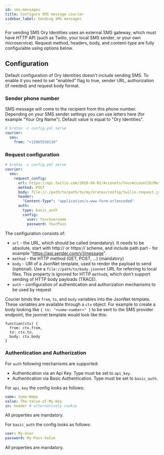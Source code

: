 ```yaml
---
id: sms-messages
title: Configure SMS message courier
sidebar_label: Sending SMS messages
---
```


For sending SMS Ory Identities uses an external SMS gateway, which must have HTTP API (such as Twilio, your local SMS sender, or
your own microservice). Request method, headers, body, and content-type are fully configurable using options below.

## Configuration

Default configuration of Ory Identities doesn't include sending SMS. To enable it you need to set "enabled" flag to true, sender
URL, authorization (if needed) and request body format.

### Sender phone number

SMS message will come to the recipient from this phone number. Depending on your SMS sender settings you can use letters here (for
example "Your Org Name"). Default value is equal to "Ory Identities".

```yaml title="config.yml"
# kratos -c config.yml serve
courier:
  sms:
    from: "+12065550110"
```

### Request configuration

```yaml title="config.yml"
# kratos -c config.yml serve
courier:
  sms:
    request_config:
      url: https://api.twilio.com/2010-04-01/Accounts/YourAccountID/Messages.json
      method: POST
      body: file://./path/to/path/to/my/kratos/config/twilio.request.jsonnet
      header:
        "Content-Type": "application/x-www-form-urlencoded"
      auth:
        type: basic_auth
        config:
          user: YourUsername
          password: YourPass
```

The configuration consists of:

- `url` - the URL, which should be called (mandatory). It needs to be absolute, start with http:// or https:// scheme, and include
  path part - for example "https://api.sender.com/v1/message".
- `method` - the HTTP method (GET, POST, ...) (mandatory)
- `body` - URI of a JsonNet template, used to render the payload to send (optional). Use a `file://path/to/body.jsonnet` URL for
  referring to local files. This property is ignored for HTTP `method`s, which don't support sending of HTTP body payloads
  (TRACE).
- `auth` - configuration of authentication and authorization mechanisms to be used by request

Courier binds the `from`, `to`, and `body` variables into the JsonNet template. These variables are available through a `ctx`
object. For example to create a body looking like `{ to: "<some-number>" }` to be sent to the SMS provider endpoint, the jsonnet
template would look like this:

```jsonnet
function(ctx) {
  from: ctx.from,
  to: ctx.to,
  body: ctx.body
}
```

### Authentication and Authorization

For `auth` following mechanisms are supported:

- Authentication via an Api Key. Type must be set to `api_key`.
- Authentication via Basic Authentication. Type must be set to `basic_auth`.

For `api_key` the config looks as follows:

```yaml
name: Some-Name
value: The-Value-of-My-Key
in: header # alternatively cookie
```

All properties are mandatory.

For `basic_auth` the config looks as follows:

```yaml
user: My-User
password: My-Pass-Value
```

All properties are mandatory.
